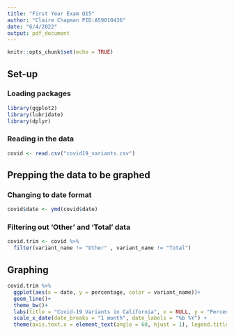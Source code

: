 ```yaml
---
title: "First Year Exam Q15"
author: "Claire Chapman PID:A59010436"
date: "6/4/2022"
output: pdf_document
---
```


```r
knitr::opts_chunk$set(echo = TRUE)
```

## Set-up
### Loading packages
```r
library(ggplot2)
library(lubridate)
library(dplyr)
```

### Reading in the data
```r
covid <- read.csv("covid19_variants.csv")
```

## Prepping the data to be graphed
### Changing to date format
```r
covid$date <- ymd(covid$date)
```

### Filtering out 'Other' and 'Total' data
```r
covid.trim <- covid %>% 
  filter(variant_name != "Other" , variant_name != "Total")
```



## Graphing
```r
covid.trim %>% 
  ggplot(aes(x = date, y = percentage, color = variant_name))+
  geom_line()+
  theme_bw()+
  labs(title = "Covid-19 Variants in California", x = NULL, y = "Percentage of sequenced specimens", caption = "Data Source: <https:://www.cdph.ca.gov/>")+
  scale_x_date(date_breaks = "1 month", date_labels = "%b %Y") +
  theme(axis.text.x = element_text(angle = 60, hjust = 1), legend.title = element_blank(), plot.caption = element_text(size = 8))
```

